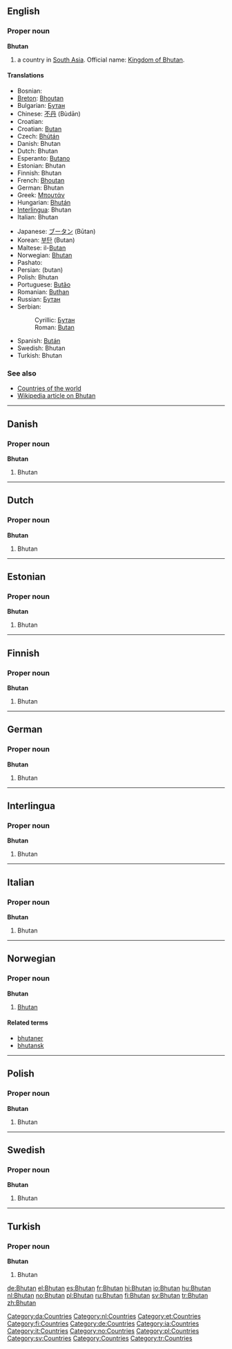 ==English==

===Proper noun===
'''Bhutan'''

# a country in [[South Asia]]. Official name: [[Kingdom of Bhutan]].

====Translations====
{{top}}
*Bosnian: {{t|bs|Butan|m}}
*[[Breton]]: [[Bhoutan]]
*Bulgarian: [[Бутан]]
*Chinese: [[不丹]] (Bùdān)
*Croatian: {{t|hr|Butan|m}}
*Croatian: [[Butan#Croatian|Butan]] {{m}}
*Czech: [[Bhútán]] {{m}}
*Danish: Bhutan
*Dutch: Bhutan
*Esperanto: [[Butano]]
*Estonian: Bhutan
*Finnish: Bhutan
*French: [[Bhoutan]]
*German: Bhutan
*Greek: [[Μπουτάν]]
*Hungarian: [[Bhután]]
*[[Interlingua]]: Bhutan
*Italian: Bhutan
{{mid}}
*Japanese: [[ブータン]] (Būtan)
*Korean: [[부탄]] (Butan)
*Maltese: il-[[Butan]]
*Norwegian: [[#Norwegian|Bhutan]]
*Pashato: {{PSchar|[[بهوټان]]}}
*Persian: {{FAchar|[[بوتان]]}}  (butan)
*Polish: Bhutan
*Portuguese: [[Butão]]
*Romanian: [[Buthan]] {{n}}
*Russian: [[Бутан]]
*Serbian:
*:Cyrillic: [[Бутан]] {{m}}
*:Roman: [[Butan#Serbian|Butan]] {{m}}
*Spanish: [[Bután]]
*Swedish: Bhutan
*Turkish: Bhutan
{{bottom}}

===See also===
*[[Countries of the world]]
*[[w:Bhutan|Wikipedia article on Bhutan]]

----

==Danish==

===Proper noun===
'''Bhutan'''

# Bhutan

[[Category:da:Countries]]

----

==Dutch==

===Proper noun===
'''Bhutan'''

# Bhutan

[[Category:nl:Countries]]

----

==Estonian==

===Proper noun===
'''Bhutan'''

# Bhutan {{et-country}}

[[Category:et:Countries]]

----

==Finnish==

===Proper noun===
'''Bhutan'''

# Bhutan

[[Category:fi:Countries]]

----

==German==

===Proper noun===
'''Bhutan'''

# Bhutan

[[Category:de:Countries]]

----

==Interlingua==

===Proper noun===
'''Bhutan'''

# Bhutan

[[Category:ia:Countries]]

----

==Italian==

===Proper noun===
'''Bhutan'''

# Bhutan

[[Category:it:Countries]]

----

==Norwegian==

===Proper noun===
'''Bhutan'''

# [[#English|Bhutan]]

====Related terms====
*[[bhutaner]]
*[[bhutansk]]

[[Category:no:Countries]]

----

==Polish==

===Proper noun===
'''Bhutan'''

# Bhutan

[[Category:pl:Countries]]

----

==Swedish==

===Proper noun===
'''Bhutan'''

# Bhutan

[[Category:sv:Countries]]

----

==Turkish==

===Proper noun===
'''Bhutan'''

# Bhutan

[[Category:Countries]]
[[Category:tr:Countries]]

[[de:Bhutan]]
[[el:Bhutan]]
[[es:Bhutan]]
[[fr:Bhutan]]
[[hi:Bhutan]]
[[io:Bhutan]]
[[hu:Bhutan]]
[[nl:Bhutan]]
[[no:Bhutan]]
[[pl:Bhutan]]
[[ru:Bhutan]]
[[fi:Bhutan]]
[[sv:Bhutan]]
[[tr:Bhutan]]
[[zh:Bhutan]]